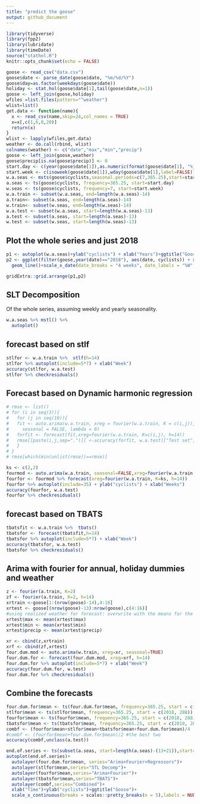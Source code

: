 ```yaml
---
title: "predict the goose"
output: github_document
---
```


```r
library(tidyverse)
library(fpp2)
library(lubridate)
library(timeDate)
source("stathol.R")
knitr::opts_chunk$set(echo = FALSE)
```

```r
goose <- read_csv("data.csv")
goose$date <- parse_date(goose$date, "%m/%d/%Y")
goose$day=as.factor(weekdays(goose$date))
holiday <- stat.hol(goose$date[1],tail(goose$date,n=1))
goose <- left_join(goose,holiday)                 
wfiles =list.files(pattern="^weather")
wlist=list()
get.data <- function(name){
  x <- read_csv(name,skip=24,col_names = TRUE) 
  x=x[,c(1,6,8,20)]
  return(x)
}
wlist <- lapply(wfiles,get.data)
weather <- do.call(rbind, wlist)
colnames(weather) <- c("date","max","min","precip")
goose <- left_join(goose,weather)
goose$precip[is.na(goose$precip)] <- 0
start.day <- c(year(goose$date[1]),as.numeric(format(goose$date[1], "%j")))
start.week <- c(isoweek(goose$date[1]),wday(goose$date[1],label=FALSE))
w.a.seas <- msts(goose$cyclists,seasonal.periods=c(7,365.25),start=start.day)
a.seas <- ts(goose$cyclists, frequency=365.25, start=start.day)
w.seas <- ts(goose$cyclists, frequency=7, start=start.week)
w.a.train <- subset(w.a.seas, end=length(w.a.seas)-14)
a.train<- subset(a.seas, end=length(a.seas)-14)
w.train<- subset(w.seas, end=length(w.seas)-14)
w.a.test <- subset(w.a.seas, start=length(w.a.seas)-13)
a.test <- subset(a.seas, start=length(a.seas)-13)
w.test <- subset(w.seas, start=length(w.seas)-13)
```

## Plot the whole series and just 2018


```r
p1 <- autoplot(w.a.seas)+ylab("cyclists") + xlab("Years")+ggtitle("Goose: All Data")
p2 <- ggplot(filter(goose,year(date)=="2018"), aes(date, cyclists)) + xlab("Weeks")+ggtitle("Goose: 2018")+
  geom_line()+scale_x_date(date_breaks = "4 weeks", date_labels = "%W",date_minor_breaks = "1 week")

gridExtra::grid.arrange(p1,p2)
```

## SLT Decomposition

Of the whole series, assuming weekly and yearly seasonality.


```r
w.a.seas %>% mstl() %>% 
  autoplot() 
```

## forecast based on stlf

```r
stlfor <- w.a.train %>%  stlf(h=14) 
stlfor %>% autoplot(include=5*7) + xlab("Week")
accuracy(stlfor, w.a.test)
stlfor %>% checkresiduals()
```

## Forecast based on Dynamic harmonic regression

```r
# rmse <- list()
# for (i in seq(3)){
#   for (j in seq(10)){
#   fit <- auto.arima(w.a.train, xreg = fourier(w.a.train, K = c(i,j)),
#     seasonal = FALSE, lambda = 0)
#   forfit <- forecast(fit,xreg=fourier(w.a.train, K=c(i,j), h=14))
#   rmse[[paste(i,j,sep=".")]] <-accuracy(forfit, w.a.test)["Test set","RMSE"]
#   } 
# }
# rmse[which(min(unlist(rmse))==rmse)]
```

```r
ks <- c(2,2)
fourmod <- auto.arima(w.a.train, seasonal=FALSE,xreg=fourier(w.a.train, K=ks),lambda = 0)
fourfor <- fourmod %>% forecast(xreg=fourier(w.a.train, K=ks, h=14))
fourfor %>% autoplot(include=35) + ylab("cyclists") + xlab("Weeks")
accuracy(fourfor, w.a.test)
fourfor %>% checkresiduals()
```

## forecast based on TBATS

```r
tbatsfit <- w.a.train %>%  tbats() 
tbatsfor <- forecast(tbatsfit,h=14)
tbatsfor %>% autoplot(include=5*7) + xlab("Week")
accuracy(tbatsfor, w.a.test)
tbatsfor %>% checkresiduals()
```

## Arima with fourier for annual, holiday dummies and weather
```r
z <- fourier(a.train, K=2)
zf <- fourier(a.train, K=2, h=14)
xrtrain <-goose[1:(nrow(goose)-14),4:16]
xrtest <- goose[(nrow(goose)-13):nrow(goose),c(4:16)]
#using realized weather for forecast: overwrite with the means for the forecast period
xrtest$max <- mean(xrtest$max)
xrtest$min <- mean(xrtest$min)
xrtest$precip <- mean(xrtest$precip)

xr <- cbind(z,xrtrain)
xrf <- cbind(zf,xrtest)
four.dum.mod <- auto.arima(w.train, xreg=xr, seasonal=TRUE)
four.dum.for <- forecast(four.dum.mod, xreg=xrf, h=14)
four.dum.for %>% autoplot(include=5*7) + xlab("Week")
accuracy(four.dum.for, w.test)
four.dum.for %>% checkresiduals()
```

## Combine the forecasts

```r
four.dum.for$mean <- ts(four.dum.for$mean, frequency=365.25, start = c(2018, 288))
stlfor$mean <- ts(stlfor$mean, frequency=365.25, start = c(2018, 288))
fourfor$mean <- ts(fourfor$mean, frequency=365.25, start = c(2018, 288))
tbatsfor$mean <- ts(tbatsfor$mean, frequency=365.25, start = c(2018, 288))
combf <- (fourfor$mean+stlfor$mean+tbatsfor$mean+four.dum.for$mean)/4
#combf <- (fourfor$mean+four.dum.for$mean)/2 #the best two
accuracy(combf,unclass(a.test))
```

```r
end.of.series <- ts(subset(a.seas, start=length(a.seas)-(13+21)),start=c(2018, 288-21),frequency=365.25)
autoplot(end.of.series)+
  autolayer(four.dum.for$mean, series="Arima+Fourier+Regressors")+
  autolayer(stlfor$mean,series="STL Decomp")+
  autolayer(fourfor$mean,series="Arima+Fourier")+
  autolayer(tbatsfor$mean,series="TBATS")+
  autolayer(combf,series="Combined")+
  xlab("Time")+ylab("cyclists")+ggtitle("Goose")+
  scale_x_continuous(breaks = scales::pretty_breaks(n = 5),labels = NULL, minor_breaks = NULL) 

```
